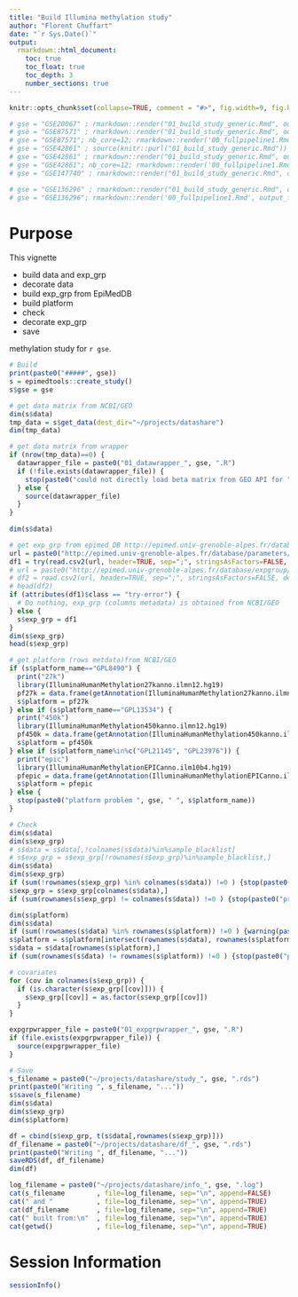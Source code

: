 ```yaml
---
title: "Build Illumina methylation study"
author: "Florent Chuffart"
date: "`r Sys.Date()`"
output: 
  rmarkdown::html_document:
    toc: true
    toc_float: true
    toc_depth: 3
    number_sections: true
---
```



```r
knitr::opts_chunk$set(collapse=TRUE, comment = "#>", fig.width=9, fig.height=6, eval=TRUE, echo=FALSE, results="hide")
```

```r
# gse = "GSE20067" ; rmarkdown::render("01_build_study_generic.Rmd", output_file=paste0("01_build_study_", gse, ".html"))
# gse = "GSE87571" ; rmarkdown::render("01_build_study_generic.Rmd", output_file=paste0("01_build_study_", gse, ".html"))
# gse = "GSE87571"; nb_core=12; rmarkdown::render('00_fullpipeline1.Rmd', output_file=paste0("00_fullpipeline1_", gse, ".html"))
# gse = "GSE42861" ; source(knitr::purl("01_build_study_generic.Rmd"))
# gse = "GSE42861" ; rmarkdown::render("01_build_study_generic.Rmd", output_file=paste0("01_build_study_", gse, ".html"))
# gse = "GSE42861"; nb_core=12; rmarkdown::render('00_fullpipeline1.Rmd', output_file=paste0("00_fullpipeline1_", gse, ".html"))
# gse = "GSE147740" ; rmarkdown::render("01_build_study_generic.Rmd", output_file=paste0("01_build_study_", gse, ".html"))

# gse = "GSE136296" ; rmarkdown::render("01_build_study_generic.Rmd", output_file=paste0("01_build_study_", gse, ".html"))
# gse = "GSE136296"; rmarkdown::render('00_fullpipeline1.Rmd', output_file=paste0("00_fullpipeline1_", gse, ".html"))
```


# Purpose

This vignette 

- build data and exp_grp
- decorate data
- build exp_grp from EpiMedDB
- build platform
- check
- decorate exp_grp
- save 

methylation study for `r gse`.

```r
# Build
print(paste0("#####", gse))
s = epimedtools::create_study()
s$gse = gse

# get data matrix from NCBI/GEO
dim(s$data)
tmp_data = s$get_data(dest_dir="~/projects/datashare")
dim(tmp_data)
```

```r
# get data matrix from wrapper
if (nrow(tmp_data)==0) {
  datawrapper_file = paste0("01_datawrapper_", gse, ".R")
  if (!file.exists(datawrapper_file)) {
    stop(paste0("could not directly load beta matrix from GEO API for ", gse, ". Need to customize by creating ", datawrapper_file, " script."))
  } else {
    source(datawrapper_file)    
  }
}
  
dim(s$data)
```

```r
# get exp_grp from epimed_DB http://epimed.univ-grenoble-alpes.fr/database/series
url = paste0("http://epimed.univ-grenoble-alpes.fr/database/parameters/",gse)
df1 = try(read.csv2(url, header=TRUE, sep=";", stringsAsFactors=FALSE, dec=".", na.strings="", row.names=1))
# url = paste0("http://epimed.univ-grenoble-alpes.fr/database/expgroup/",gse)
# df2 = read.csv2(url, header=TRUE, sep=";", stringsAsFactors=FALSE, dec=".", na.strings="", row.names=1)
# head(df2)
if (attributes(df1)$class == "try-error") {
  # Do nothing, exp_grp (columns metadata) is obtained from NCBI/GEO
} else {
  s$exp_grp = df1
}
dim(s$exp_grp)
head(s$exp_grp)
```

```r
# get platform (rows metdata)from NCBI/GEO 
if (s$platform_name=="GPL8490") {
  print("27k")
  library(IlluminaHumanMethylation27kanno.ilmn12.hg19)
  pf27k = data.frame(getAnnotation(IlluminaHumanMethylation27kanno.ilmn12.hg19))
  s$platform = pf27k
} else if (s$platform_name=="GPL13534") { 
  print("450k")
  library(IlluminaHumanMethylation450kanno.ilmn12.hg19)
  pf450k = data.frame(getAnnotation(IlluminaHumanMethylation450kanno.ilmn12.hg19))
  s$platform = pf450k  
} else if (s$platform_name%in%c("GPL21145", "GPL23976")) {
  print("epic")
  library(IlluminaHumanMethylationEPICanno.ilm10b4.hg19)  
  pfepic = data.frame(getAnnotation(IlluminaHumanMethylationEPICanno.ilm10b4.hg19))
  s$platform = pfepic  
} else {
  stop(paste0("platform problem ", gse, " ", s$platform_name))
}
```

```r
# Check
dim(s$data)
dim(s$exp_grp)
# s$data = s$data[,!colnames(s$data)%in%sample_blacklist]
# s$exp_grp = s$exp_grp[!rownames(s$exp_grp)%in%sample_blacklist,]
dim(s$data)
dim(s$exp_grp)
if (sum(!rownames(s$exp_grp) %in% colnames(s$data)) !=0 ) {stop(paste0("problem exp_grp names ", gse))}
s$exp_grp = s$exp_grp[colnames(s$data),]
if (sum(rownames(s$exp_grp) != colnames(s$data)) !=0 ) {stop(paste0("problem exp_grp names ", gse))}

dim(s$platform)
dim(s$data)
if (sum(!rownames(s$data) %in% rownames(s$platform)) !=0 ) {warning(paste0("problem pf names ", gse))}
s$platform = s$platform[intersect(rownames(s$data), rownames(s$platform)),]
s$data = s$data[rownames(s$platform),]
if (sum(rownames(s$data) != rownames(s$platform)) !=0 ) {stop(paste0("problem pf names ", gse))}

# covariates
for (cov in colnames(s$exp_grp)) {
  if (is.character(s$exp_grp[[cov]])) {
    s$exp_grp[[cov]] = as.factor(s$exp_grp[[cov]])
  }
}
```


```r
expgrpwrapper_file = paste0("01_expgrpwrapper_", gse, ".R")
if (file.exists(expgrpwrapper_file)) {
  source(expgrpwrapper_file)
}
```


```r
# Save
s_filename = paste0("~/projects/datashare/study_", gse, ".rds")
print(paste0("Writing ", s_filename, "..."))
s$save(s_filename)
dim(s$data)
dim(s$exp_grp)
dim(s$platform)

df = cbind(s$exp_grp, t(s$data[,rownames(s$exp_grp)]))
df_filename = paste0("~/projects/datashare/df_", gse, ".rds")
print(paste0("Writing ", df_filename, "..."))
saveRDS(df, df_filename)
dim(df)

log_filename = paste0("~/projects/datashare/info_", gse, ".log")
cat(s_filename        , file=log_filename, sep="\n", append=FALSE)
cat(" and "           , file=log_filename, sep="\n", append=TRUE)
cat(df_filename       , file=log_filename, sep="\n", append=TRUE)
cat(" built from:\n"  , file=log_filename, sep="\n", append=TRUE)
cat(getwd()           , file=log_filename, sep="\n", append=TRUE)
```

# Session Information

```r
sessionInfo()
```

